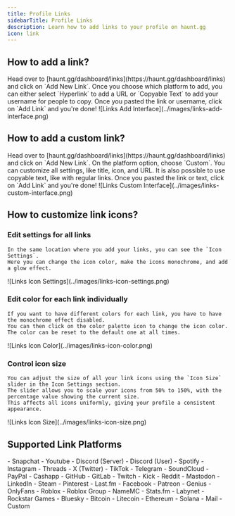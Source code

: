 ```yaml
---
title: Profile Links
sidebarTitle: Profile Links
description: Learn how to add links to your profile on haunt.gg
icon: link
---
```


## How to add a link?

<Steps>
    <Step title="Access Links Page">
        Head over to [haunt.gg/dashboard/links](https://haunt.gg/dashboard/links) and click on `Add New Link`.
    </Step>
    <Step title="Choose Your Platform">
        Once you choose which platform to add, you can either select `Hyperlink` to add a URL or `Copyable Text` to add your username for people to copy.
    </Step>
    <Step title="Add Link">
        Once you pasted the link or username, click on `Add Link` and you're done!
    </Step>
</Steps>

<Frame>
    ![Links Add Interface](../images/links-add-interface.png)
</Frame>

## How to add a custom link?

<Steps>
    <Step title="Access Links Page">
        Head over to [haunt.gg/dashboard/links](https://haunt.gg/dashboard/links) and click on `Add New Link`.
    </Step>
    <Step title="Choose Custom Platform">
        On the platform option, choose `Custom`.
    </Step>
    <Step title="Change Settings and Add Link">
        You can customize all settings, like title, icon, and URL.
        It is also possible to use copyable text, like with regular links.
        Once you pasted the link or text, click on `Add Link` and you're done!
    </Step>
</Steps>

<Frame>
    ![Links Custom Interface](../images/links-custom-interface.png)
</Frame>

## How to customize link icons?

### Edit settings for all links
    In the same location where you add your links, you can see the `Icon Settings`.
    Here you can change the icon color, make the icons monochrome, and add a glow effect.

<Frame>
    ![Links Icon Settings](../images/links-icon-settings.png)
</Frame>

### Edit color for each link individually
    If you want to have different colors for each link, you have to have the monochrome effect disabled.
    You can then click on the color palette icon to change the icon color.
    The color can be reset to the default one at all times.

<Frame>
    ![Links Icon Color](../images/links-icon-color.png)
</Frame>

### Control icon size
    You can adjust the size of all your link icons using the `Icon Size` slider in the Icon Settings section.
    The slider allows you to scale your icons from 50% to 150%, with the percentage value showing the current size.
    This affects all icons uniformly, giving your profile a consistent appearance.

<Frame>
![Links Icon Size](../images/links-icon-size.png)
</Frame>

## Supported Link Platforms

<Expandable title="list of supported link platforms">
    - Snapchat
    - Youtube
    - Discord (Server)
    - Discord (User)
    - Spotify
    - Instagram
    - Threads
    - X (Twitter)
    - TikTok
    - Telegram
    - SoundCloud
    - PayPal
    - Cashapp
    - GitHub
    - GitLab
    - Twitch
    - Kick
    - Reddit
    - Mastodon
    - LinkedIn
    - Steam
    - Pinterest
    - Last.fm
    - Facebook
    - Patreon
    - Genius
    - OnlyFans
    - Roblox
    - Roblox Group
    - NameMC
    - Stats.fm
    - Labynet
    - Rockstar Games
    - Bluesky
    - Bitcoin
    - Litecoin
    - Ethereum
    - Solana
    - Mail
    - Custom
</Expandable>